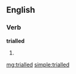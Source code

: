 ==English==

===Verb===
'''trialled'''

# {{past of|[[trial]]}}

[[mg:trialled]]
[[simple:trialled]]